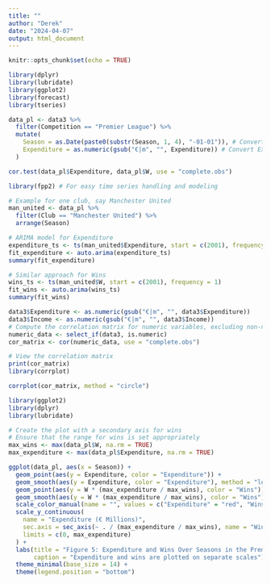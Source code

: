 ```yaml
---
title: ""
author: "Derek"
date: "2024-04-07"
output: html_document
---
```


```r
knitr::opts_chunk$set(echo = TRUE)
```

```r
library(dplyr)
library(lubridate)
library(ggplot2)
library(forecast)
library(tseries)

data_pl <- data3 %>%
  filter(Competition == "Premier League") %>%
  mutate(
    Season = as.Date(paste0(substr(Season, 1, 4), "-01-01")), # Convert Season to Date
    Expenditure = as.numeric(gsub("€|m", "", Expenditure)) # Convert Expenditure to numeric
  )

```



```r
cor.test(data_pl$Expenditure, data_pl$W, use = "complete.obs")

```
```r
library(fpp2) # For easy time series handling and modeling

# Example for one club, say Manchester United
man_united <- data_pl %>% 
  filter(Club == "Manchester United") %>%
  arrange(Season)

# ARIMA model for Expenditure
expenditure_ts <- ts(man_united$Expenditure, start = c(2001), frequency = 1)
fit_expenditure <- auto.arima(expenditure_ts)
summary(fit_expenditure)

# Similar approach for Wins
wins_ts <- ts(man_united$W, start = c(2001), frequency = 1)
fit_wins <- auto.arima(wins_ts)
summary(fit_wins)

```



```r
data3$Expenditure <- as.numeric(gsub("€|m", "", data3$Expenditure))
data3$Income <- as.numeric(gsub("€|m", "", data3$Income))
# Compute the correlation matrix for numeric variables, excluding non-numeric columns
numeric_data <- select_if(data3, is.numeric)
cor_matrix <- cor(numeric_data, use = "complete.obs")

# View the correlation matrix
print(cor_matrix)
library(corrplot)

corrplot(cor_matrix, method = "circle")

```

```r
library(ggplot2)
library(dplyr)
library(lubridate)

# Create the plot with a secondary axis for wins
# Ensure that the range for wins is set appropriately
max_wins <- max(data_pl$W, na.rm = TRUE)
max_expenditure <- max(data_pl$Expenditure, na.rm = TRUE)

ggplot(data_pl, aes(x = Season)) +
  geom_point(aes(y = Expenditure, color = "Expenditure")) +
  geom_smooth(aes(y = Expenditure, color = "Expenditure"), method = "loess", se = FALSE) +
  geom_point(aes(y = W * (max_expenditure / max_wins), color = "Wins")) +
  geom_smooth(aes(y = W * (max_expenditure / max_wins), color = "Wins"), method = "loess", se = FALSE) +
  scale_color_manual(name = "", values = c("Expenditure" = "red", "Wins" = "blue")) +
  scale_y_continuous(
    name = "Expenditure (€ Millions)",
    sec.axis = sec_axis(~ . / (max_expenditure / max_wins), name = "Wins"),
    limits = c(0, max_expenditure)
  ) +
  labs(title = "Figure 5: Expenditure and Wins Over Seasons in the Premier League",
       caption = "Expenditure and wins are plotted on separate scales") +
  theme_minimal(base_size = 14) +
  theme(legend.position = "bottom")




```

